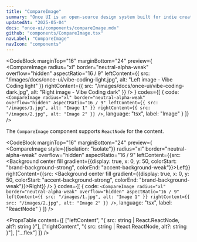 ```yaml
---
title: "CompareImage"
summary: "Once UI is an open-source design system built for indie creators, small teams, and startups to fuel the next generation of web applications."
updatedAt: "2025-05-04"
docs: "once-ui/components/compareImage.mdx"
github: "components/CompareImage.tsx"
navLabel: "CompareImage"
navIcon: "components"
---
```


<CodeBlock
  marginTop="16"
  marginBottom="24"
  preview={
    <CompareImage
      radius="xl"
      border="neutral-alpha-weak"
      overflow="hidden"
      aspectRatio="16 / 9"
      leftContent={{ src: "/images/docs/once-ui/vibe-coding-light.jpg", alt: "Left image - Vibe Coding light" }}
      rightContent={{ src: "/images/docs/once-ui/vibe-coding-dark.jpg", alt: "Right image - Vibe Coding dark" }}
    />
  }
  codes={[
    {
      code:
`<CompareImage
    radius="xl"
    border="neutral-alpha-weak"
    overflow="hidden"
    aspectRatio="16 / 9"
    leftContent={{ src: "/images/1.jpg", alt: "Image 1" }}
    rightContent={{ src: "/images/2.jpg", alt: "Image 2" }}
/>`,
      language: "tsx",
      label: "Image"
    }
  ]}
/>

The `CompareImage` component supports `ReactNode` for the content.

<CodeBlock
  marginTop="16"
  marginBottom="24"
  preview={
    <CompareImage
      style={{isolation: "isolate"}}
      radius="xl"
      border="neutral-alpha-weak"
      overflow="hidden"
      aspectRatio="16 / 9"
      leftContent={{src: <Background center fill gradient={{display: true, x: 0, y: 50, colorStart: "brand-background-strong", colorEnd: "accent-background-weak"}}><Row zIndex="1">Left</Row></Background>}}
      rightContent={{src: <Background center fill gradient={{display: true, x: 0, y: 50, colorStart: "accent-background-strong", colorEnd: "brand-background-weak"}}><Row zIndex="1">Right</Row></Background>}}
    />
  }
  codes={[
    {
      code:
`<CompareImage
    radius="xl"
    border="neutral-alpha-weak"
    overflow="hidden"
    aspectRatio="16 / 9"
    leftContent={{ src: "/images/1.jpg", alt: "Image 1" }}
    rightContent={{ src: "/images/2.jpg", alt: "Image 2" }}
/>`,
      language: "tsx",
      label: "ReactNode"
    }
  ]}
/>

<PropsTable
  content={[
    ["leftContent", "{ src: string | React.ReactNode, alt?: string }"],
    ["rightContent", "{ src: string | React.ReactNode, alt?: string }"],
    ["...flex"]
  ]}
/>